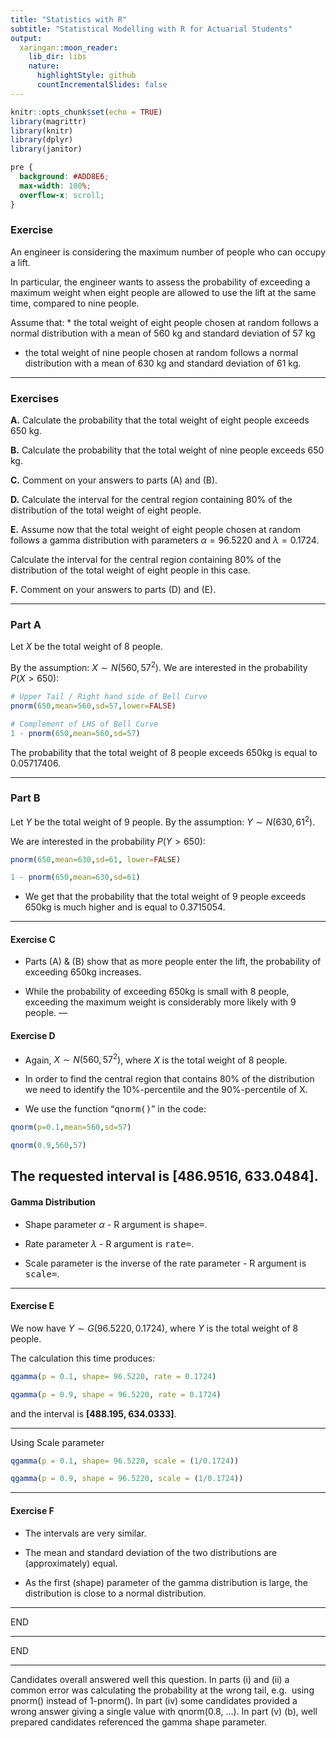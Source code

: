 ```yaml
---
title: "Statistics with R"
subtitle: "Statistical Modelling with R for Actuarial Students"
output:
  xaringan::moon_reader:
    lib_dir: libs
    nature:
      highlightStyle: github
      countIncrementalSlides: false
---
```


```r
knitr::opts_chunk$set(echo = TRUE)
library(magrittr)
library(knitr)
library(dplyr)
library(janitor)


```

```css
pre {
  background: #ADD8E6;
  max-width: 100%;
  overflow-x: scroll;
}
```


### Exercise 

An engineer is considering the maximum number of people who can occupy a lift. 

In particular, the engineer wants to assess the probability of exceeding a maximum 
weight when eight people are allowed to use the lift at the same time, compared to 
nine people. 

Assume that: 
* the total weight of eight people chosen at random follows a normal distribution 
with a mean of 560 kg and standard deviation of 57 kg 

* the total weight of nine people chosen at random follows a normal distribution 
with a mean of 630 kg and standard deviation of 61 kg.

---

### Exercises

**A.** Calculate the probability that the total weight of eight people exceeds 650 kg.
  
**B.** Calculate the probability that the total weight of nine people exceeds 650 kg.
  
**C.** Comment on your answers to parts (A) and (B).  

**D.**  Calculate the interval for the central region containing 80% of the distribution 
of the total weight of eight people.

**E.** Assume now that the total weight of eight people chosen at random follows a gamma 
distribution with parameters $\alpha = 96.5220$ and $\lambda = 0.1724$. 

Calculate the interval for the central region containing 80% of the 
distribution of the total weight of eight people in this case. 

**F.** Comment on your answers to parts (D) and (E). 


---

### Part A

Let $X$ be the total weight of 8 people. 

By the assumption: $X \sim N(560 , 57^2)$. We are 
interested in the probability $P(X > 650)$:

```r
# Upper Tail / Right hand side of Bell Curve
pnorm(650,mean=560,sd=57,lower=FALSE) 
```

```r
# Complement of LHS of Bell Curve
1 - pnorm(650,mean=560,sd=57) 
```

The probability that the total weight of 8 people exceeds 650kg is equal to 0.05717406. 

---

### Part B

Let $Y$ be the total weight of 9 people. By the assumption: $Y \sim N(630 , 61^2)$. 

We are interested in the probability $P(Y > 650)$:


```r
pnorm(650,mean=630,sd=61, lower=FALSE) 
```

```r
1 - pnorm(650,mean=630,sd=61) 
```


* We get that the probability that the total weight of 9 people exceeds 650kg is much higher 
and is equal to 0.3715054. 

---

#### Exercise C

* Parts (A) & (B) show that as more people enter the lift, the probability of exceeding 
650kg increases. 

* While the probability of exceeding 650kg is small with 8 people, 
exceeding the maximum weight is considerably more likely with 9 people. 
---

#### Exercise D

* Again, $X \sim N(560, 57^2)$, where $X$ is the total weight of 8 people. 

* In order to find the central region that contains 80% of the distribution we need to identify the 
10%-percentile and the 90%-percentile of X.

* We use the function “<tt>qnorm()</tt>" in the code:

```r
qnorm(p=0.1,mean=560,sd=57) 
```

```r
qnorm(0.9,560,57) 
```


The requested interval is **[486.9516, 633.0484]**. 
---

#### Gamma Distribution

* Shape parameter $\alpha$ - R argument is <tt>shape=</tt>.

* Rate parameter $\lambda$ - R argument is <tt>rate=</tt>.

* Scale parameter is the inverse of the rate parameter - R argument is <tt>scale=</tt>.

---

#### Exercise E



We now have $Y \sim G(96.5220, 0.1724)$, where $Y$ is the total weight of 8 people. 

The calculation this time produces:

```r
qgamma(p = 0.1, shape= 96.5220, rate = 0.1724) 

```


```r
qgamma(p = 0.9, shape = 96.5220, rate = 0.1724) 
```

and the interval is **[488.195, 634.0333]**. 

---

Using Scale parameter

```r
qgamma(p = 0.1, shape= 96.5220, scale = (1/0.1724)) 

```


```r
qgamma(p = 0.9, shape = 96.5220, scale = (1/0.1724)) 
```

---

#### Exercise F

* The intervals are very similar. 

* The mean and standard deviation of the two distributions are (approximately) equal. 

* As the first (shape) parameter of the gamma distribution is large, the distribution is close 
to a normal distribution. 

---

END


---

END

---

Candidates overall answered well this question. 
In parts (i) and (ii) a common error was calculating the probability at the wrong tail, e.g. 
using pnorm() instead of 1-pnorm().
In part (iv) some candidates provided a wrong answer giving a single value with 
qnorm(0.8, …). 
In part (v) (b), well prepared candidates referenced the gamma shape parameter.
